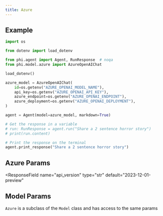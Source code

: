 ```yaml
---
title: Azure
---
```


## Example

<CodeGroup>

```python agent.py
import os

from dotenv import load_dotenv

from phi.agent import Agent, RunResponse  # noqa
from phi.model.azure import AzureOpenAIChat

load_dotenv()

azure_model = AzureOpenAIChat(
    id=os.getenv("AZURE_OPENAI_MODEL_NAME"),
    api_key=os.getenv("AZURE_OPENAI_API_KEY"),
    azure_endpoint=os.getenv("AZURE_OPENAI_ENDPOINT"),
    azure_deployment=os.getenv("AZURE_OPENAI_DEPLOYMENT"),
)

agent = Agent(model=azure_model, markdown=True)

# Get the response in a variable
# run: RunResponse = agent.run("Share a 2 sentence horror story")
# print(run.content)

# Print the response on the terminal
agent.print_response("Share a 2 sentence horror story")

```

</CodeGroup>

## Azure Params

<ResponseField name="name" type="str" default="AzureOpenAIChat"></ResponseField>
<ResponseField name="id" type="str" required="true"></ResponseField>
<ResponseField name="api_key" type="str"></ResponseField>
<ResponseField
  name="api_version"
  type="str"
  default="2023-12-01-preview"
></ResponseField>
<ResponseField name="azure_deployment" type="str"></ResponseField>
<ResponseField name="base_url" type="str"></ResponseField>
<ResponseField name="azure_ad_token" type="str"></ResponseField>
<ResponseField name="azure_ad_token_provider" type="str"></ResponseField>
<ResponseField name="openai_client" type="AzureOpenAIClient"></ResponseField>

## Model Params

`Azure` is a subclass of the `Model` class and has access to the same params

<Snippet file="llm-base-reference.mdx" />
